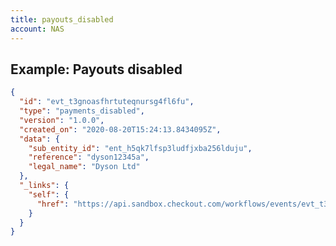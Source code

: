 ```yaml
---
title: payouts_disabled
account: NAS
---
```


## Example: Payouts disabled

```json
{
  "id": "evt_t3gnoasfhrtuteqnursg4fl6fu",
  "type": "payments_disabled",
  "version": "1.0.0",
  "created_on": "2020-08-20T15:24:13.8434095Z",
  "data": {
    "sub_entity_id": "ent_h5qk7lfsp3ludfjxba256lduju",
    "reference": "dyson12345a",
    "legal_name": "Dyson Ltd"
  },
  "_links": {
    "self": {
      "href": "https://api.sandbox.checkout.com/workflows/events/evt_t3gnoasfhrtuteqnursg4fl6fu"
    }
  }
}
```
